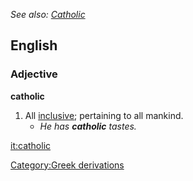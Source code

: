 ''See also: [[Catholic]]''

==English==

===Adjective===
'''catholic'''
# All [[inclusive]]; pertaining to all mankind.
#*''He has '''catholic''' tastes.''

[[Category:Greek derivations]]

[[it:catholic]]